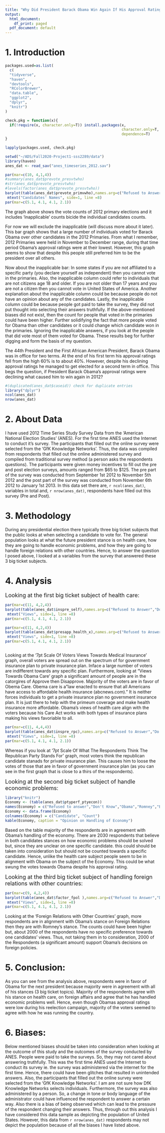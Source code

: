 ```yaml
---
title: "Why Did President Barack Obama Win Again If His Approval Ratings Were Declining?"
output:
  html_document:
    df_print: paged
  pdf_document: default
---
```


# 1. Introduction

```r
packages.used=as.list(
  c(
  "tidyverse",
  "haven",
  "devtools",
  "RColorBrewer",
  "data.table",
  "ggplot2",
  "dplyr",
  "knitr")
)

check.pkg = function(x){
  if(!require(x, character.only=T)) install.packages(x, 
                                                     character.only=T,
                                                     dependence=T)
}

lapply(packages.used, check.pkg)
```

```r
setwd("~/ADS/Fall2020-Project1-sss2289/data")
library(haven)
anes_dat <- read_sav("anes_timeseries_2012.sav")
```


```r
par(mar=c(10, 4,1,4))
#summary(anes_dat$prevote_presvtwho)
#str(anes_dat$prevote_presvtwho)
#levels(factor(anes_dat$prevote_presvtwho))
barplot(table(anes_dat$prevote_primvwho),names.arg=c("Refused to Answer","Do Not Know","Inapplicable","Mitt Romney","Barack Obama","Rick Santorum","Newt Gingrich","Ron Paul","Rick Perry","Michele Bachmann","Jon Huntsman ", "Herman Cain","Other Candidate"),las=2,main="2012 Primary Election", ylab ="count")
 mtext("Candidates' Names", side=1, line =8)
par(mar=c(5.1, 4.1, 4.1, 2.1))
```

The graph above shows the vote counts of 2012 primary elections and it includes 'inapplicable' counts bicide the individual candidates counts.

For now we will exclude the inapplicable (will discuss more about it later). This bar graph shows that a large number of individuals voted for Barack Obama over other candidates in the 2012 Primaries. From what I remember, 2012 Primaries were held in November to December range, during that time period Obama’s approval ratings were at their lowest. However, this graph seems to show that despite this people still preferred him to be the president over all others.

Now about the inapplicable bar: In some states if you are not affiliated to a specific party (you declare yourself as independent) then you cannot vote in the primaries. Also, the inapplicable column could refer to individuals that are not citizens age 18 and older. If you are not older than 17 years and you are not a citizen then you cannot vote in United States of America. Another explanation about the inapplicable column could be because people do not have an opinion about any of the candidates. Lastly, the inapplicable column could be because people got paid to take the survey, they did not put thought into selecting their answers truthfully. If the above-mentioned biases did not exist, then the count for people that voted in the primaries could have been higher. Further solidifying the fact that more people voted for Obama than other candidates or it could change which candidate won in the primaries. Ignoring the inapplicable answers, if you look at the people that did vote most of them voted for Obama. These results beg for further digging and form the basis of my question.


The 44th President and the First African American President, Barack Obama was in office for two terms. At the end of his first term his approval ratings fell from the high 60% is to about 40%. However, despite his declining approval ratings he managed to get elected for a second term in office. This begs the question, if President Barack Obama's approval ratings were declining what caused him to win again in 2012?


```r
#(duplicated(anes_dat$caseid)) check for duplicate entries
library("dplyr")
ncol(anes_dat)
nrow(anes_dat)
```

# 2. About Data
I have used 2012 Time Series Study Survey Data from the 'American National Election Studies' (ANES). For the first time ANES used the Internet to conduct it's survey. The participants that filled out the online survey were selected from the 'GfK Knowledge Networks'. Thus, the data was compiled from respondents that filled out the online administered survey and compiled from traditional survey method (a person asks the respondents questions). The participants were given money incentives to fill out the pre and post election surveys, amounts ranged from $65 to $125. The pre part of the survey was conducted from September 1st 2012 to November 5th 2012 and the post part of the survey was conducted from November 6th 2012 to January 1st 2013. In this data set there are, `r ncol(anes_dat)`, variables in total and, `r nrow(anes_dat)`, respondents have filled out this survey (Pre and Post). 


# 3. Methodology
During any presidential election there typically three big ticket subjects that the public looks at when selecting a candidate to vote for. The general population looks at what the future president stance is on health care, how they are going to handle economic problems, and how they are going to handle foreign relations with other countries. Hence, to answer the question I posed above, I looked at a variables from the survey that answered these 3 big ticket subjects.

# 4. Analysis

<font size="4"> Looking at the first big ticket subject of health care: </font>

```r
par(mar=c(11, 4,2,4))
barplot(table(anes_dat$inspre_self),names.arg=c("Refused to Answer","Do nNot Know","No Thought","(1) Gov't Insurance",2,3,"(4) Indifferent",5,6," (7) Private Insurance"),las = 2, main="7pt Scale Of Voters Views Towards Medical Insurance", ylab ="Count")
 mtext("Views", side=1, line =8)
par(mar=c(5.1, 4.1, 4.1, 2.1))

par(mar=c(11, 4,2,4))
barplot(table(anes_dat$presapp_health_x),names.arg=c("Refused to Answer","Do Not Know","Approve Strongly","Approve Not Strongly","Disapprove Not Strongly","Strongly Disapprove"),las = 2, main="Views Towards Obama Care")
 mtext("Views", side=1, line =8)
par(mar=c(5.1, 4.1, 4.1, 2.1))



```



Looking at the '7pt Scale Of Voters Views Towards Medical Insurance' graph, overall voters are spread out on the spectrum of for government insurance plan to private insurance plan. Inface a large number of voters are indifferent towards any specific plan. Furthermore, looking at "Views Towards Obama Care' graph a significant amount of people are in the catorgires of Approve then Disapprove. Majority of the voters are in favor of Obema Care. Obema care is a "law enacted to ensure that all Americans have access to affordable health insurance (abcnews.com)." It is neither forces individuals to get a private insurance plan no government insurance plan. It is just there to help with the primeum coverage and make health insurance more affordable. Obama's views of health care align with the voters because his Care Act works with both types of insurance plans making his views favoriable to all. 

```r
par(mar=c(11, 4,4,4))
barplot(table(anes_dat$inspre_rpc),names.arg=c("Refused to Answer","Do Not Know","(1) Govt Insurance",2,3,"(4) Indifferent",5,6," (7) Private insurance"),las=2, main="7pt Scale Of What The Republican Party Stands For", ylab ="count")
 mtext("Views", side=1, line =8)
par(mar=c(5.1, 4.1, 4.1, 2.1))
```

Whereas if you look at '7pt Scale Of What The Respondents Think The Republican Party Stands For' graph, most voters think the republican candidate stanads for private insurance plan. This causes him to loose the votes of those that are in favor of government insurance plan (as you can see in the first graph that is close to a thirs of the respondents).

<font size="4"> Looking at the second big ticket subject of handle economic problems: </font>


```r
library("knitr")
Economy <- (table(anes_dat$ptyperf_ptyecon))
names(Economy) = c("Refused to answer","Don't Know","Obama","Romney","Both","Neither Candidate")
Economy <- data.frame(Economy)
colnames(Economy) = c("Candidate", "Count")
kable(Economy, caption = "Opinion on Handling of Economy")
```

Based on the table majority of the respondents are in agreement with Obama's handling of the economy. There are 2030 respondents that believe in both candidates stances on how economic problems should be solved but, since they are unclear on one specific candidate. this could should be taken into consideration but should not be counted towards a specific candidate. Hence, unlike the health care subject people seem to be in alignment with Obama on the subject of the Economy. This could be what swung the votes towards Obama despite his approval rating.

<font size="4"> Looking at the third big ticket subject of handling foreign relations with other countries: </font>

```r
par(mar=c(9, 4,2,4))
barplot(table(anes_dat$factor_fpol ),names.arg=c("Refused to Answer","Do Not Know","Incomplete Answer","Missing Answer","Obama", "Romney", "Both"),las=2, main="Foreign Relations With Other Countries", ylab ="count")
 mtext("Views", side=1, line =8)
par(mar=c(5.1, 4.1, 4.1, 2.1))
```

Looking at the 'Foreign Relations with Other Countries' graph, more respondents are in alignment with Obama’s stance on Foreign Relations then they are with Romney's stance. The counts could have been higher but, about 2000 of the respondents have no specific preference towards one candidates’ views. Thus, not taking them in to consideration, 2000 of the Respondents (a significant amount) support Obama’s decisions on foreign policies.


# 5. Conclusion:
As you can see from the analysis above, respondents were in favor of Obama for the next president because majority were in agreement with all of his stances (3 big ticket topics). Majority of the respondents agree with his stance on health care, on foreign affairs and agree that he has handled economic problems well. Hence, even though Obamas approval ratings were low during his reelection campaign, majority of the voters seemed to agree with how he was running the country.


# 6. Biases:
Below mentioned biases should be taken into consideration when looking at the outcome of this study and the outcomes of the survey conducted by ANES.
People were paid to take the surveys. So, they may not cared about answering truthfully. This was the first time ANES used the Internet to conduct its survey ie. the survey was administered via the internet for the first time. Hence, there could have been glitches that resulted in unintended answers. Also, the participants that filled out the online survey were selected from the 'GfK Knowledge Networks'. I am are not sure how DfK Knowledge Networks selects individuals. Furthermore, the survey was also administered by a person. So, a change in tone or body language of the administrator could have influenced the respondent to answer a certain way. Also there is a bias of being observed which can lead to the pressure of the respondent changing their answers. Thus, through out this analysis I have considered this data sample as depicting the population of United States. However, this data from `r nrow(anes_dat)` respondents may not depict the population because of all the biases I have listed above.
